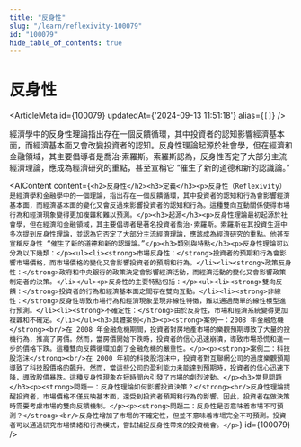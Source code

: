 ```yaml
---
title: "反身性"
slug: "/learn/reflexivity-100079"
id: "100079"
hide_table_of_contents: true
---
```



# 反身性

<ArticleMeta id={100079} updatedAt={'2024-09-13 11:51:18'} alias={`[]`} />
<div className='border-solid border-b border-t-0 my-4 border-[var(--ifm-color-gray-300)]' />

經濟學中的反身性理論指出存在一個反饋循環，其中投資者的認知影響經濟基本面，而經濟基本面又會改變投資者的認知。反身性理論起源於社會學，但在經濟和金融領域，其主要倡導者是喬治·索羅斯。索羅斯認為，反身性否定了大部分主流經濟理論，應成為經濟研究的重點，甚至宣稱它 “催生了新的道德和新的認識論。”

<AIContent content={`<h2>反身性</h2><h3>定義</h3><p>反身性（Reflexivity）是經濟學和金融學中的一個理論，指出存在一個反饋循環，其中投資者的認知和行為會影響經濟基本面，而經濟基本面的變化又會反過來影響投資者的認知和行為。這種雙向互動關係使得市場行為和經濟現象變得更加複雜和難以預測。</p><h3>起源</h3><p>反身性理論最初起源於社會學，但在經濟和金融領域，其主要倡導者是著名投資者喬治·索羅斯。索羅斯在其投資生涯中多次提到反身性理論，並認為它否定了大部分主流經濟理論，應該成為經濟研究的重點。他甚至宣稱反身性 “催生了新的道德和新的認識論。”</p><h3>類別與特點</h3><p>反身性理論可以分為以下幾類：</p><ul><li><strong>市場反身性：</strong>投資者的預期和行為會影響市場價格，而市場價格的變化又會影響投資者的預期和行為。</li><li><strong>政策反身性：</strong>政府和中央銀行的政策決定會影響經濟活動，而經濟活動的變化又會影響政策制定者的決策。</li></ul><p>反身性的主要特點包括：</p><ul><li><strong>雙向反饋：</strong>投資者的行為和經濟基本面之間存在雙向互動。</li><li><strong>非線性：</strong>反身性導致市場行為和經濟現象呈現非線性特徵，難以通過簡單的線性模型進行預測。</li><li><strong>不確定性：</strong>由於反身性，市場和經濟系統變得更加複雜和不確定。</li></ul><h3>具體案例</h3><p><strong>案例一：2008 年金融危機</strong><br/>在 2008 年金融危機期間，投資者對房地產市場的樂觀預期導致了大量的投機行為，推高了房價。然而，當房價開始下跌時，投資者的信心迅速崩潰，導致市場恐慌和進一步的價格下跌。這種雙向反饋循環加劇了金融危機的嚴重性。</p><p><strong>案例二：科技股泡沫</strong><br/>在 2000 年初的科技股泡沫中，投資者對互聯網公司的過度樂觀預期導致了科技股價格的飆升。然而，當這些公司的盈利能力未能達到預期時，投資者的信心迅速下降，導致股價暴跌。這種反身性現象在短時間內引發了市場的劇烈波動。</p><h3>常見問題</h3><p><strong>問題一：反身性理論如何影響投資決策？</strong><br/>反身性理論提醒投資者，市場價格不僅反映基本面，還受到投資者預期和行為的影響。因此，投資者在做決策時需要考慮市場的雙向反饋機制。</p><p><strong>問題二：反身性是否意味着市場不可預測？</strong><br/>反身性增加了市場的不確定性，但並不意味着市場完全不可預測。投資者可以通過研究市場情緒和行為模式，嘗試捕捉反身性帶來的投資機會。</p>`} id={100079} />
